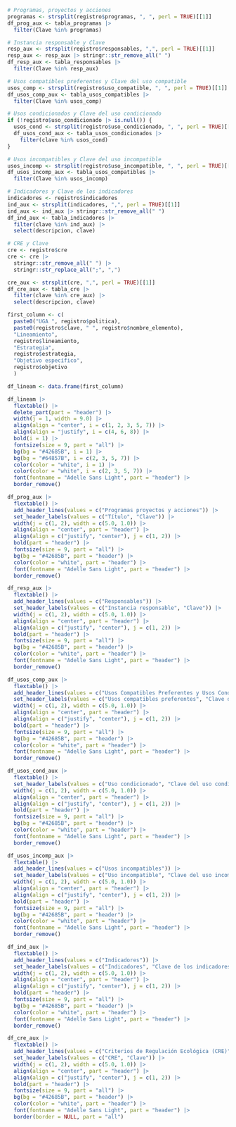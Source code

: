 ```r
# Programas, proyectos y acciones
programas <- strsplit(registro$programas, ", ", perl = TRUE)[[1]]
df_prog_aux <- tabla_programas |>
  filter(Clave %in% programas)
```
```r
# Instancia responsable y Clave
resp_aux <- strsplit(registro$responsables, ",", perl = TRUE)[[1]]
resp_aux <- resp_aux |> stringr::str_remove_all(" ")
df_resp_aux <- tabla_responsables |>
  filter(Clave %in% resp_aux)
```
```r
# Usos compatibles preferentes y Clave del uso compatible
usos_comp <- strsplit(registro$uso_compatible, ", ", perl = TRUE)[[1]]
df_usos_comp_aux <- tabla_usos_compatibles |>
  filter(Clave %in% usos_comp)
```
```r
# Usos condicionados y Clave del uso condicionado
if (!registro$uso_condicionado |> is.null()) {
  usos_cond <- strsplit(registro$uso_condicionado, ", ", perl = TRUE)[[1]]
  df_usos_cond_aux <- tabla_usos_condicionados |>
    filter(clave %in% usos_cond)
}

```
```r
# Usos incompatibles y Clave del uso incompatible
usos_incomp <- strsplit(registro$uso_incompatible, ", ", perl = TRUE)[[1]]
df_usos_incomp_aux <- tabla_usos_compatibles |>
  filter(Clave %in% usos_incomp)
```
```r
# Indicadores y Clave de los indicadores
indicadores <- registro$indicadores
ind_aux <- strsplit(indicadores, ",", perl = TRUE)[[1]]
ind_aux <- ind_aux |> stringr::str_remove_all(" ")
df_ind_aux <- tabla_indicadores |>
  filter(clave %in% ind_aux) |>
  select(descripcion, clave)
```
```r
# CRE y Clave
cre <- registro$cre
cre <- cre |>
  stringr::str_remove_all(" ") |>
  stringr::str_replace_all(";", ",")

cre_aux <- strsplit(cre, ",", perl = TRUE)[[1]]
df_cre_aux <- tabla_cre |>
  filter(clave %in% cre_aux) |>
  select(descripcion, clave)
```
```r
first_column <- c(
  paste0("UGA ", registro$politica),
  paste0(registro$clave, " ", registro$nombre_elemento),
  "Lineamiento",
  registro$lineamiento,
  "Estrategia",
  registro$estrategia,
  "Objetivo específico",
  registro$objetivo
  )

df_lineam <- data.frame(first_column)
```

::: l-body-outset
```r
df_lineam |>
  flextable() |>
  delete_part(part = "header") |>
  width(j = 1, width = 9.0) |>
  align(align = "center", i = c(1, 2, 3, 5, 7)) |>
  align(align = "justify", i = c(4, 6, 8)) |>
  bold(i = 1) |>
  fontsize(size = 9, part = "all") |>
  bg(bg = "#42685B", i = 1) |>
  bg(bg = "#64857B", i = c(2, 3, 5, 7)) |>
  color(color = "white", i = 1) |>
  color(color = "white", i = c(2, 3, 5, 7)) |>
  font(fontname = "Adelle Sans Light", part = "header") |>
  border_remove()
```
```r
df_prog_aux |>
  flextable() |>
  add_header_lines(values = c("Programas proyectos y acciones")) |> 
  set_header_labels(values = c("Título", "Clave")) |>
  width(j = c(1, 2), width = c(5.0, 1.0)) |>
  align(align = "center", part = "header") |>
  align(align = c("justify", "center"), j = c(1, 2)) |>
  bold(part = "header") |>
  fontsize(size = 9, part = "all") |>
  bg(bg = "#42685B", part = "header") |>
  color(color = "white", part = "header") |>
  font(fontname = "Adelle Sans Light", part = "header") |>
  border_remove()
```
```r
df_resp_aux |>
  flextable() |>
  add_header_lines(values = c("Responsables")) |> 
  set_header_labels(values = c("Instancia responsable", "Clave")) |>
  width(j = c(1, 2), width = c(5.0, 1.0)) |>
  align(align = "center", part = "header") |>
  align(align = c("justify", "center"), j = c(1, 2)) |>
  bold(part = "header") |>
  fontsize(size = 9, part = "all") |>
  bg(bg = "#42685B", part = "header") |>
  color(color = "white", part = "header") |>
  font(fontname = "Adelle Sans Light", part = "header") |>
  border_remove()
```
```r
df_usos_comp_aux |>
  flextable() |>
  add_header_lines(values = c("Usos Compatibles Preferentes y Usos Condicionados")) |> 
  set_header_labels(values = c("Usos compatibles preferentes", "Clave del uso compatible")) |>
  width(j = c(1, 2), width = c(5.0, 1.0)) |>
  align(align = "center", part = "header") |>
  align(align = c("justify", "center"), j = c(1, 2)) |>
  bold(part = "header") |>
  fontsize(size = 9, part = "all") |>
  bg(bg = "#42685B", part = "header") |>
  color(color = "white", part = "header") |>
  font(fontname = "Adelle Sans Light", part = "header") |>
  border_remove()
```
```r
df_usos_cond_aux |>
  flextable() |>
  set_header_labels(values = c("Uso condicionado", "Clave del uso condicionado")) |>
  width(j = c(1, 2), width = c(5.0, 1.0)) |>
  align(align = "center", part = "header") |>
  align(align = c("justify", "center"), j = c(1, 2)) |>
  bold(part = "header") |>
  fontsize(size = 9, part = "all") |>
  bg(bg = "#42685B", part = "header") |>
  color(color = "white", part = "header") |>
  font(fontname = "Adelle Sans Light", part = "header") |>
  border_remove()
```
```r
df_usos_incomp_aux |>
  flextable() |>
  add_header_lines(values = c("Usos incompatibles")) |> 
  set_header_labels(values = c("Uso incompatible", "Clave del uso incompatible")) |>
  width(j = c(1, 2), width = c(5.0, 1.0)) |>
  align(align = "center", part = "header") |>
  align(align = c("justify", "center"), j = c(1, 2)) |>
  bold(part = "header") |>
  fontsize(size = 9, part = "all") |>
  bg(bg = "#42685B", part = "header") |>
  color(color = "white", part = "header") |>
  font(fontname = "Adelle Sans Light", part = "header") |>
  border_remove()
```
```r
df_ind_aux |>
  flextable() |>
  add_header_lines(values = c("Indicadores")) |> 
  set_header_labels(values = c("Indicadores", "Clave de los indicadores")) |>
  width(j = c(1, 2), width = c(5.0, 1.0)) |>
  align(align = "center", part = "header") |>
  align(align = c("justify", "center"), j = c(1, 2)) |>
  bold(part = "header") |>
  fontsize(size = 9, part = "all") |>
  bg(bg = "#42685B", part = "header") |>
  color(color = "white", part = "header") |>
  font(fontname = "Adelle Sans Light", part = "header") |>
  border_remove()
```
```r
df_cre_aux |>
  flextable() |>
  add_header_lines(values = c("Criterios de Regulación Ecológica (CRE)")) |> 
  set_header_labels(values = c("CRE", "Clave")) |>
  width(j = c(1, 2), width = c(5.0, 1.0)) |>
  align(align = "center", part = "header") |>
  align(align = c("justify", "center"), j = c(1, 2)) |>
  bold(part = "header") |>
  fontsize(size = 9, part = "all") |>
  bg(bg = "#42685B", part = "header") |>
  color(color = "white", part = "header") |>
  font(fontname = "Adelle Sans Light", part = "header") |>
  border(border = NULL, part = "all")
```
:::

